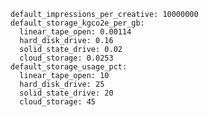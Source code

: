 ```
default_impressions_per_creative: 10000000
default_storage_kgco2e_per_gb:
  linear_tape_open: 0.00114
  hard_disk_drive: 0.16
  solid_state_drive: 0.02
  cloud_storage: 0.0253
default_storage_usage_pct:
  linear_tape_open: 10
  hard_disk_drive: 25
  solid_state_drive: 20
  cloud_storage: 45
```
